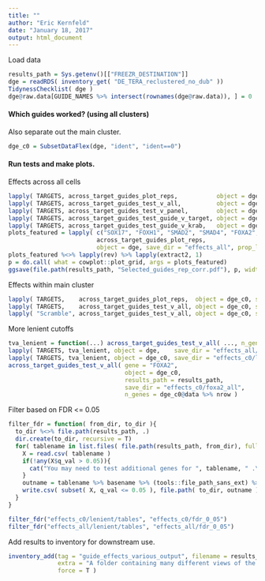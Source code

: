 ```yaml
---
title: ""
author: "Eric Kernfeld"
date: "January 18, 2017"
output: html_document
---
```


Load data

```r
results_path = Sys.getenv()[["FREEZR_DESTINATION"]]
dge = readRDS( inventory_get( "DE_TERA_reclustered_no_dub" ))
TidynessChecklist( dge ) 
dge@raw.data[GUIDE_NAMES %>% intersect(rownames(dge@raw.data)), ] = 0
```

#### Which guides worked? (using all clusters)


Also separate out the main cluster.

```r
dge_c0 = SubsetDataFlex(dge, "ident", "ident==0")
```



#### Run tests and make plots.

Effects across all cells

```r
lapply( TARGETS, across_target_guides_plot_reps,           object = dge, save_dir = "effects_all" )
lapply( TARGETS, across_target_guides_test_v_all,          object = dge, save_dir = "effects_all" )
lapply( TARGETS, across_target_guides_test_v_panel,        object = dge, save_dir = "effects_all" )
lapply( TARGETS, across_target_guides_test_guide_v_target, object = dge, save_dir = "effects_all" )
lapply( TARGETS, across_target_guides_test_guide_v_krab,   object = dge, save_dir = "effects_all" )
plots_featured = lapply( c("SOX17", "FOXH1", "SMAD2", "SMAD4", "FOXA2", "EOMES"), 
                         across_target_guides_plot_reps,           
                         object = dge, save_dir = "effects_all", prop_label = 0 )
plots_featured %<>% lapply(rev) %>% lapply(extract2, 1)
p = do.call( what = cowplot::plot_grid, args = plots_featured)
ggsave(file.path(results_path, "Selected_guides_rep_corr.pdf"), p, width = 8, height = 6)
```

Effects within main cluster

```r
lapply( TARGETS,    across_target_guides_plot_reps,  object = dge_c0, save_dir = "effects_c0" )
lapply( TARGETS,    across_target_guides_test_v_all, object = dge_c0, save_dir = "effects_c0" )
lapply( "Scramble", across_target_guides_test_v_all, object = dge_c0, save_dir = "effects_c0" )
```

More lenient cutoffs

```r
tva_lenient = function(...) across_target_guides_test_v_all( ..., n_genes = 1000 )
lapply( TARGETS, tva_lenient, object = dge,    save_dir = "effects_all/lenient" )
lapply( TARGETS, tva_lenient, object = dge_c0, save_dir = "effects_c0/lenient" )
across_target_guides_test_v_all( gene = "FOXA2", 
                                 object = dge_c0, 
                                 results_path = results_path, 
                                 save_dir = "effects_c0/foxa2_all", 
                                 n_genes = dge_c0@data %>% nrow )

```

Filter based on FDR <= 0.05

```r

filter_fdr = function( from_dir, to_dir ){
  to_dir %<>% file.path(results_path, .)
  dir.create(to_dir, recursive = T)
  for( tablename in list.files( file.path(results_path, from_dir), full.names = T ) ){
    X = read.csv( tablename )
    if(!any(X$q_val > 0.05)){
      cat("You may need to test additional genes for ", tablename, " .\n")
    }
    outname = tablename %>% basename %>% (tools::file_path_sans_ext) %>% paste0("_fdr_0_05.csv")
    write.csv( subset( X, q_val <= 0.05 ), file.path( to_dir, outname ) )
  }
}

filter_fdr("effects_c0/lenient/tables", "effects_c0/fdr_0_05")
filter_fdr("effects_all/lenient/tables", "effects_all/fdr_0_05")
```


Add results to inventory for downstream use. 

```r
inventory_add(tag = "guide_effects_various_output", filename = results_path,
              extra = "A folder containing many different views of the guides' effects.", 
              force = T )
```


